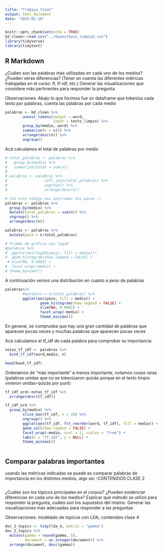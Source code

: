 ```yaml
---
title: "Trabajo_final"
output: html_document
date: "2025-02-10"
---
```


```r
knitr::opts_chunk$set(echo = TRUE)
bd_clean<-read.csv("../bases/base_limpia2.csv")
library(tidyverse)
library(tidytext)
```

## R Markdown

¿Cuáles son las palabras más utilizadas en cada uno de los medios? ¿Pueden verse diferencias? (Tener en cuenta las diferentes métricas trabajadas en el curso: tf, tf-idf, etc.) Generar las visualizaciones que considere más pertinentes para responder la pregunta

Observaciones: Abajo lo que hicimos fue un dataframe que tokeniza cada texto por
palabras, cuenta las palabras por cada medio

```r
palabras <- bd_clean %>%
        unnest_tokens(output = word, 
                      input = texto_limpio) %>%
        group_by(medio, word) %>%
        summarise(n = n()) %>%
        arrange(desc(n)) %>%
        ungroup()
```
Acá calculamos el total de palabras por medio
```r
# total_palabras <- palabras %>% 
#   group_by(medio) %>% 
#   summarize(total = sum(n))
# 
# palabras <- palabras %>%
#                 left_join(total_palabras) %>%
#                 ungroup() %>%
#                 arrange(desc(n))

# Con este código nos ahorramos dos pasos :)
palabras <- palabras %>% 
  group_by(medio) %>% 
  mutate(total_palabras = sum(n)) %>% 
  ungroup() %>% 
  arrange(desc(n))

palabras <- palabras %>% 
  mutate(peso = n/total_palabras)

# Prueba de gráfico con log10
#palabras %>% 
#  ggplot(aes(log10(peso), fill = medio))+
#  geom_histogram(show.legend = FALSE) +
 # xlim(NA, 0.0002) +
#  facet_wrap(~medio) +
# theme_minimal()

```

A continuación vemos una distribución en cuanto a peso de palabras

```r
palabras%>%
        #mutate(n = n/total_palabras) %>%
        ggplot(aes(peso, fill = medio)) +
                geom_histogram(show.legend = FALSE) +
                xlim(NA, 0.0002) +
                facet_wrap(~medio) +
                theme_minimal()
```
En general, se comprueba que hay una gran cantidad de palabras que aparecen pocas veces y muchas palabras que aparecen pocas veces

Acá calculamos el tf_idf de cada palabra para comprobar su importancia
```r
notas_tf_idf <- palabras %>%
  bind_tf_idf(word,medio, n)

head(book_tf_idf)
```
Ordenamos de "más importante" a menos importante, notamos cosas raras (palabras unidas que no se tokenizaron quizás porque en el texto limpio vinieron unidas-quizás por punt)
```r
tf_idf_ord<-notas_tf_idf %>%
  arrange(desc(tf_idf))

```



```r
tf_idf_ord %>%
  group_by(medio) %>%
        slice_max(tf_idf, n = 20) %>%
        ungroup() %>%
        ggplot(aes(tf_idf, fct_reorder(word, tf_idf), fill = medio)) +
        geom_col(show.legend = FALSE) +
        facet_wrap(~medio, ncol = 2, scales = "free") +
        labs(x = "tf-idf", y = NULL) +
        theme_minimal()



```

## Comparar palabras importantes

usando las métricas indicadas se puede es comparar palabras de importancia en los distintos medios, algo así -CONTENIDOS CLASE 2

```r

```

¿Cuáles son los tópicos principales en el corpus? ¿Pueden evidenciar diferencias en cada uno de los medios? Explicar qué método se utilizó para responder la pregunta, cuáles son los supuestos del mismo. Generar las visualizaciones más adecuadas para responder a las preguntas

Observaciones: modelado de topicos con LDA, contenidos clase 4


```r
doc_2_topics <- tidy(lda_4, matrix = "gamma")
doc_2_topics %>%
  mutate(gamma = round(gamma, 5),
         document = as.integer(document)) %>%
  arrange(document, desc(gamma))
```



